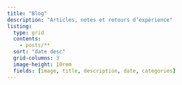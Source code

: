 ```yaml
---
title: "Blog"
description: "Articles, notes et retours d’expérience"
listing:
  type: grid
  contents:
    - posts/**
  sort: "date desc"
  grid-columns: 3
  image-height: 10rem
  fields: [image, title, description, date, categories]
---
```


<!-- Les articles seront dans blog/posts/ -->
